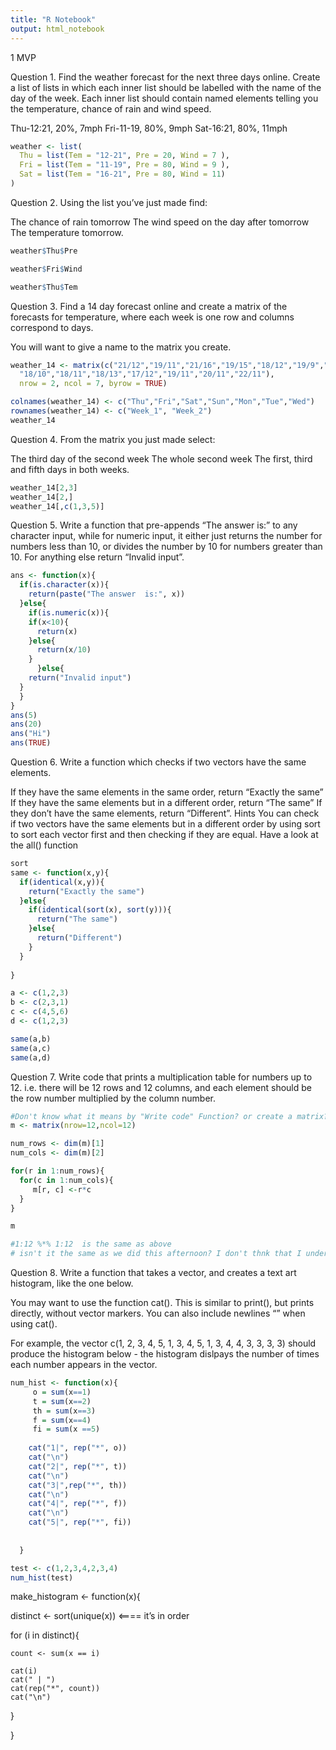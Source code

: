 ```yaml
---
title: "R Notebook"
output: html_notebook
---
```


1 MVP


Question 1.
Find the weather forecast for the next three days online. Create a list of lists in which each inner list should be labelled with the name of the day of the week. Each inner list should contain named elements telling you the temperature, chance of rain and wind speed.

Thu-12:21, 20%, 7mph
Fri-11-19, 80%, 9mph
Sat-16:21, 80%, 11mph

```r
weather <- list(
  Thu = list(Tem = "12-21", Pre = 20, Wind = 7 ),
  Fri = list(Tem = "11-19", Pre = 80, Wind = 9 ),
  Sat = list(Tem = "16-21", Pre = 80, Wind = 11)
)
```


Question 2.
Using the list you’ve just made find:

The chance of rain tomorrow
The wind speed on the day after tomorrow
The temperature tomorrow.
```r
weather$Thu$Pre

weather$Fri$Wind

weather$Thu$Tem
```


Question 3.
Find a 14 day forecast online and create a matrix of the forecasts for temperature, where each week is one row and columns correspond to days.

You will want to give a name to the matrix you create.
```r
weather_14 <- matrix(c("21/12","19/11","21/16","19/15","18/12","19/9","17/8",
  "18/10","18/11","18/13","17/12","19/11","20/11","22/11"),
  nrow = 2, ncol = 7, byrow = TRUE)

colnames(weather_14) <- c("Thu","Fri","Sat","Sun","Mon","Tue","Wed")
rownames(weather_14) <- c("Week_1", "Week_2")
weather_14
```



Question 4.
From the matrix you just made select:

The third day of the second week
The whole second week
The first, third and fifth days in both weeks.
```r
weather_14[2,3]
weather_14[2,]
weather_14[,c(1,3,5)]
```


Question 5.
Write a function that pre-appends “The answer is:” to any character input, while for numeric input, it either just returns the number for numbers less than 10, or divides the number by 10 for numbers greater than 10. For anything else return “Invalid input”.

```r
ans <- function(x){
  if(is.character(x)){
    return(paste("The answer  is:", x))
  }else{
    if(is.numeric(x)){
    if(x<10){
      return(x)
    }else{
      return(x/10)
    }
      }else{
    return("Invalid input")
  }
  }
}
ans(5)
ans(20)
ans("Hi")
ans(TRUE)
```


Question 6.
Write a function which checks if two vectors have the same elements.

If they have the same elements in the same order, return “Exactly the same”
If they have the same elements but in a different order, return “The same”
If they don’t have the same elements, return “Different”.
Hints
You can check if two vectors have the same elements but in a different order by using sort to sort each vector first and then checking if they are equal.
Have a look at the all() function

```r
sort
same <- function(x,y){
  if(identical(x,y)){
    return("Exactly the same")
  }else{
    if(identical(sort(x), sort(y))){
      return("The same")
    }else{
      return("Different")
    }
  }
    
}

a <- c(1,2,3)
b <- c(2,3,1)
c <- c(4,5,6)
d <- c(1,2,3)

same(a,b)
same(a,c)
same(a,d)
```



Question 7.
Write code that prints a multiplication table for numbers up to 12. i.e. there will be 12 rows and 12 columns, and each element should be the row number multiplied by the column number.
```r
#Don't know what it means by "Write code" Function? or create a matrix?
m <- matrix(nrow=12,ncol=12)

num_rows <- dim(m)[1]
num_cols <- dim(m)[2]

for(r in 1:num_rows){  
  for(c in 1:num_cols){ 
     m[r, c] <-r*c
  }
}

m

#1:12 %*% 1:12  is the same as above 
# isn't it the same as we did this afternoon? I don't thnk that I understand this question 
```




Question 8.
Write a function that takes a vector, and creates a text art histogram, like the one below.

You may want to use the function cat(). This is similar to print(), but prints directly, without vector markers. You can also include newlines "\n" when using cat().

For example, the vector c(1, 2, 3, 4, 5, 1, 3, 4, 5, 1, 3, 4, 4, 3, 3, 3, 3) should produce the histogram below - the histogram dislpays the number of times each number appears in the vector.

```r
num_hist <- function(x){
     o = sum(x==1)
     t = sum(x==2)
     th = sum(x==3)
     f = sum(x==4)
     fi = sum(x ==5)
    
    cat("1|", rep("*", o))
    cat("\n")
    cat("2|", rep("*", t))
    cat("\n")
    cat("3|",rep("*", th))
    cat("\n")
    cat("4|", rep("*", f))
    cat("\n")
    cat("5|", rep("*", fi))
    
    
  }
```

```r
test <- c(1,2,3,4,2,3,4)
num_hist(test)
```

make_histogram <- function(x){
  
  distinct <- sort(unique(x))   <==== it's in order 
  
  for (i in distinct){
    
    count <- sum(x == i)
    
    cat(i)
    cat(" | ")
    cat(rep("*", count))
    cat("\n")
    
  }
  
}